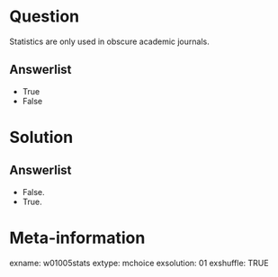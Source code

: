 Question
========
Statistics are only used in obscure academic journals.

Answerlist
----------
* True
* False


Solution
========

Answerlist
----------
* False.
* True.


Meta-information
================
exname: w01005stats
extype: mchoice
exsolution: 01
exshuffle: TRUE